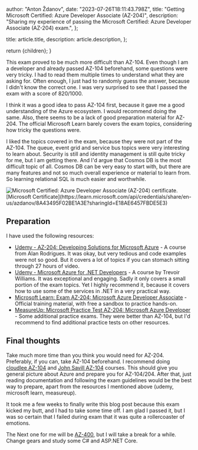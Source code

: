 
  author: "Anton Ždanov",
  date: "2023-07-26T18:11:43.798Z",
  title: "Getting Microsoft Certified: Azure Developer Associate (AZ-204)",
  description:
    "Sharing my experience of passing the Microsoft Certified: Azure Developer Associate (AZ-204) exam.",
};

  title: article.title,
  description: article.description,
};

  return <ArticleLayout article={article}>{children}</ArticleLayout>;
}

This exam proved to be much more difficult than AZ-104. Even though I am a developer and already passed AZ-104 beforehand, some questions were very tricky. I had to read them multiple times to understand what they are asking for.
Often enough, I just had to randomly guess the answer, because I didn't know the correct one. I was very surprised to see that I passed the exam with a score of 820/1000.

I think it was a good idea to pass AZ-104 first, because it gave me a good understanding of the Azure ecosystem. I would recommend doing the same.
Also, there seems to be a lack of good preparation material for AZ-204. The official Microsoft Learn barely covers the exam topics, considering how tricky the questions were.

I liked the topics covered in the exam, because they were not part of the AZ-104. The queue, event grid and service bus topics were very interesting to learn about.
Security is still and identity management is still quite tricky for me, but I am getting there. And I'd argue that Cosmos DB is the most difficult topic of all.
Cosmos DB can be very easy to start with, but there are many features and not so much overall experience or material to learn from. So learning relational SQL is much easier and worthwhile.

<aside className="inline-flex flex-col items-center">
  <Image
    src={certificate}
    alt="Microsoft Certified: Azure Developer Associate (AZ-204) certificate."
  />
  [Microsoft
  Certificate](https://learn.microsoft.com/api/credentials/share/en-us/azdanov/8A43495F02BE1A3E?sharingId=E18AE6457FBDE5E3)
</aside>

## Preparation

I have used the following resources:

- [Udemy - AZ-204: Developing Solutions for Microsoft Azure](https://www.udemy.com/course/azure-certification-1/) - A course from Alan Rodrigues. It was okay, but very tedious and code examples were not so good. But it covers a lot of topics if you can stomach sitting through 27 hours of video.
- [Udemy - Microsoft Azure for .NET Developers](https://www.udemy.com/course/microsoft-azure-for-net-developers/) - A course by Trevoir Williams. It was exceptional and engaging. Sadly it only covers a small portion of the exam topics. Yet I highly recommend it, because it covers how to use some of the services in .NET in a very practical way.
- [Microsoft Learn: Exam AZ-204: Microsoft Azure Developer Associate](https://learn.microsoft.com/en-us/certifications/exams/az-204/) - Official training material, with free a sandbox to practice hands-on.
- [MeasureUp: Microsoft Practice Test AZ-204: Microsoft Azure Developer](https://www.measureup.com/microsoft-practice-test-az-204-developing-solutions-for-microsoft-azure.html) - Some additional practice exams. They were better than AZ-104, but I'd recommend to find additional practice tests on other resources.

## Final thoughts

Take much more time than you think you would need for AZ-204. Preferably, if you can, take AZ-104 beforehand. I recommend doing [cloudlee AZ-104](https://learn.cloudlee.io/) and [John Savill AZ-104](https://www.youtube.com/playlist?list=PLlVtbbG169nGlGPWs9xaLKT1KfwqREHbs) courses. This should give you general picture about Azure and prepare you for AZ-104/204.
After that, just reading documentation and following the exam guidelines would be the best way to prepare, apart from the resources I mentioned above (udemy, microsoft learn, measureup).

It took me a few weeks to finally write this blog post because this exam kicked my butt, and I had to take some time off. I am glad I passed it, but I was so certain that I failed during exam that it was quite a rollercoaster of emotions.

The Next one for me will be [AZ-400](https://learn.microsoft.com/en-us/certifications/devops-engineer/), but I will take a break for a while. Change gears and study some C# and ASP.NET Core.
